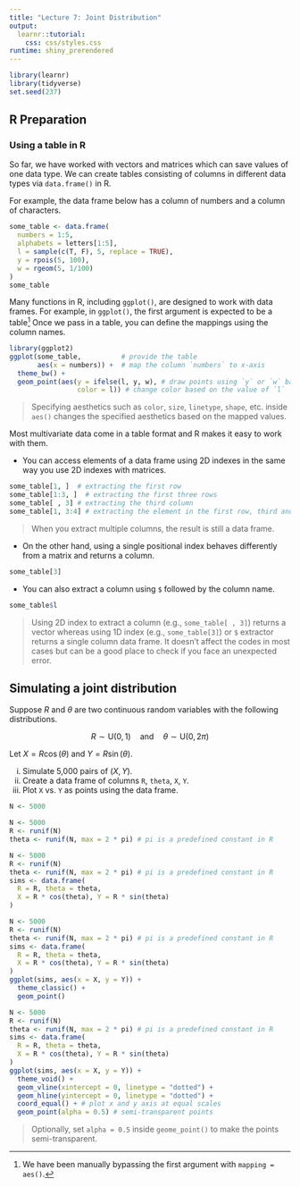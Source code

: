 ```yaml
---
title: "Lecture 7: Joint Distribution"
output: 
  learnr::tutorial:
    css: css/styles.css
runtime: shiny_prerendered
---
```



```r
library(learnr)
library(tidyverse)
set.seed(237)
```

## R Preparation

### Using a table in R

So far, we have worked with vectors and matrices which can save values of one data type. 
We can create tables consisting of columns in different data types via `data.frame()` in R.

For example, the data frame below has a column of numbers and a column of characters.

```r
some_table <- data.frame(
  numbers = 1:5,
  alphabets = letters[1:5],
  l = sample(c(T, F), 5, replace = TRUE),
  y = rpois(5, 100),
  w = rgeom(5, 1/100)
)
some_table
```

Many functions in R, including `ggplot()`, are designed to work with data frames. For example, in `ggplot()`,
the first argument is expected to be a table^[We have been manually bypassing the first argument with `mapping = aes()`.]
Once we pass in a table, you can define the mappings using the column names. 

```r
library(ggplot2)
ggplot(some_table,          # provide the table
       aes(x = numbers)) +  # map the column `numbers` to x-axis
  theme_bw() +
  geom_point(aes(y = ifelse(l, y, w), # draw points using `y` or `w` based on the value of `l`
                 color = l)) # change color based on the value of `l`
```

> Specifying aesthetics such as `color`, `size`, `linetype`, `shape`, etc. inside `aes()` changes the specified aesthetics based on the mapped values.

Most multivariate data come in a table format and R makes it easy to work with them.

+  You can access elements of a data frame using 2D indexes in the same way you use 2D indexes with matrices.

```r
some_table[1, ]  # extracting the first row
some_table[1:3, ]  # extracting the first three rows
some_table[ , 3] # extracting the third column
some_table[1, 3:4] # extracting the element in the first row, third and fourth columns
```

> When you extract multiple columns, the result is still a data frame. 

+  On the other hand, using a single positional index behaves differently from a matrix and returns a column.

```r
some_table[3]   
```

+  You can also extract a column using `$` followed by the column name.

```r
some_table$l
```


> Using 2D index to extract a column (e.g., `some_table[ , 3]`) returns a vector whereas using 1D index (e.g., `some_table[3]`) or `$` extractor returns a single column data frame. It doesn't affect the codes in most cases but can be a good place to check if you face an unexpected error.

## Simulating a joint distribution

Suppose $R$ and $\theta$ are two continuous random variables with the following distributions.

$$R\sim\text{U}(0, 1)\quad\text{and}\quad\theta\sim\text{U}(0, 2\pi)$$

Let $X=R\cos(\theta)$ and $Y=R\sin(\theta)$. 

i. Simulate 5,000 pairs of $(X,Y)$.
ii. Create a data frame of columns `R`, `theta`, `X`, `Y`.
iii. Plot `X` vs. `Y` as points using the data frame.


```r
N <- 5000
```

```r
N <- 5000
R <- runif(N)
theta <- runif(N, max = 2 * pi) # pi is a predefined constant in R
```

```r
N <- 5000
R <- runif(N)
theta <- runif(N, max = 2 * pi) # pi is a predefined constant in R
sims <- data.frame(
  R = R, theta = theta,
  X = R * cos(theta), Y = R * sin(theta)
)
```


```r
N <- 5000
R <- runif(N)
theta <- runif(N, max = 2 * pi) # pi is a predefined constant in R
sims <- data.frame(
  R = R, theta = theta,
  X = R * cos(theta), Y = R * sin(theta)
)
ggplot(sims, aes(x = X, y = Y)) +
  theme_classic() +
  geom_point()
```

```r
N <- 5000
R <- runif(N)
theta <- runif(N, max = 2 * pi) # pi is a predefined constant in R
sims <- data.frame(
  R = R, theta = theta,
  X = R * cos(theta), Y = R * sin(theta)
)
ggplot(sims, aes(x = X, y = Y)) +
  theme_void() +
  geom_vline(xintercept = 0, linetype = "dotted") +
  geom_hline(yintercept = 0, linetype = "dotted") +
  coord_equal() + # plot x and y axis at equal scales
  geom_point(alpha = 0.5) # semi-transparent points
```

> Optionally, set `alpha = 0.5` inside `geome_point()` to make the points semi-transparent.
